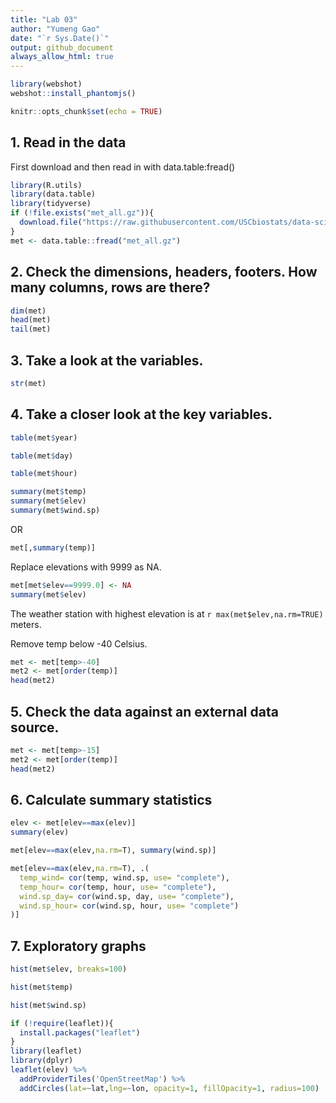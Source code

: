 ```yaml
---
title: "Lab 03"
author: "Yumeng Gao"
date: "`r Sys.Date()`"
output: github_document
always_allow_html: true
---
```


```r
library(webshot)
webshot::install_phantomjs()
```

```r
knitr::opts_chunk$set(echo = TRUE)
```

## 1. Read in the data
First download and then read in with data.table:fread()



```r
library(R.utils)
library(data.table)
library(tidyverse)
if (!file.exists("met_all.gz")){
  download.file("https://raw.githubusercontent.com/USCbiostats/data-science-data/master/02_met/met_all.gz", "met_all.gz", method="libcurl", timeout = 60)
}
met <- data.table::fread("met_all.gz")
```

## 2. Check the dimensions, headers, footers. How many columns, rows are there?

```r
dim(met)
head(met)
tail(met)
```

## 3. Take a look at the variables.
```r
str(met)
```

## 4. Take a closer look at the key variables.
```r
table(met$year)
```

```r
table(met$day)
```

```r
table(met$hour)
```

```r
summary(met$temp)
summary(met$elev)
summary(met$wind.sp)
```
OR
```r
met[,summary(temp)]
```

Replace elevations with 9999 as NA.
```r
met[met$elev==9999.0] <- NA
summary(met$elev)
```


The weather station with highest elevation is at `r max(met$elev,na.rm=TRUE)` meters.


Remove temp below -40 Celsius.

```r
met <- met[temp>-40]
met2 <- met[order(temp)]
head(met2)
```

## 5. Check the data against an external data source.

```r
met <- met[temp>-15]
met2 <- met[order(temp)]
head(met2)
```


## 6. Calculate summary statistics

```r
elev <- met[elev==max(elev)]
summary(elev)
```


```r
met[elev==max(elev,na.rm=T), summary(wind.sp)]
```

```r
met[elev==max(elev,na.rm=T), .(
  temp_wind= cor(temp, wind.sp, use= "complete"),
  temp_hour= cor(temp, hour, use= "complete"),
  wind.sp_day= cor(wind.sp, day, use= "complete"),
  wind.sp_hour= cor(wind.sp, hour, use= "complete")
)]
```


## 7. Exploratory graphs
```r
hist(met$elev, breaks=100)
```
```r
hist(met$temp)
```
```r
hist(met$wind.sp)
```
```r
if (!require(leaflet)){
  install.packages("leaflet")
}
library(leaflet)
library(dplyr)
leaflet(elev) %>%
  addProviderTiles('OpenStreetMap') %>% 
  addCircles(lat=~lat,lng=~lon, opacity=1, fillOpacity=1, radius=100)
```


```r

```



